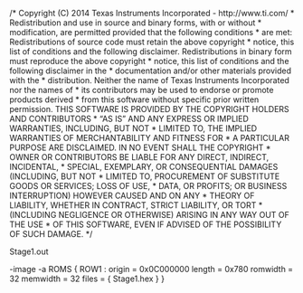 /* Copyright (C) 2014 Texas Instruments Incorporated - http://www.ti.com/
 *
 *
 *  Redistribution and use in source and binary forms, with or without
 *  modification, are permitted provided that the following conditions
 *  are met:
 *
 *    Redistributions of source code must retain the above copyright
 *    notice, this list of conditions and the following disclaimer.
 *
 *    Redistributions in binary form must reproduce the above copyright
 *    notice, this list of conditions and the following disclaimer in the
 *    documentation and/or other materials provided with the
 *    distribution.
 *
 *    Neither the name of Texas Instruments Incorporated nor the names of
 *    its contributors may be used to endorse or promote products derived
 *    from this software without specific prior written permission.
 *
 *  THIS SOFTWARE IS PROVIDED BY THE COPYRIGHT HOLDERS AND CONTRIBUTORS
 *  "AS IS" AND ANY EXPRESS OR IMPLIED WARRANTIES, INCLUDING, BUT NOT
 *  LIMITED TO, THE IMPLIED WARRANTIES OF MERCHANTABILITY AND FITNESS FOR
 *  A PARTICULAR PURPOSE ARE DISCLAIMED. IN NO EVENT SHALL THE COPYRIGHT
 *  OWNER OR CONTRIBUTORS BE LIABLE FOR ANY DIRECT, INDIRECT, INCIDENTAL,
 *  SPECIAL, EXEMPLARY, OR CONSEQUENTIAL DAMAGES (INCLUDING, BUT NOT
 *  LIMITED TO, PROCUREMENT OF SUBSTITUTE GOODS OR SERVICES; LOSS OF USE,
 *  DATA, OR PROFITS; OR BUSINESS INTERRUPTION) HOWEVER CAUSED AND ON ANY
 *  THEORY OF LIABILITY, WHETHER IN CONTRACT, STRICT LIABILITY, OR TORT
 *  (INCLUDING NEGLIGENCE OR OTHERWISE) ARISING IN ANY WAY OUT OF THE USE
 *  OF THIS SOFTWARE, EVEN IF ADVISED OF THE POSSIBILITY OF SUCH DAMAGE. */

Stage1.out

-image
-a
ROMS
{
	ROW1 : origin = 0x0C000000 length = 0x780 romwidth = 32 memwidth = 32
			files = { Stage1.hex }
}

